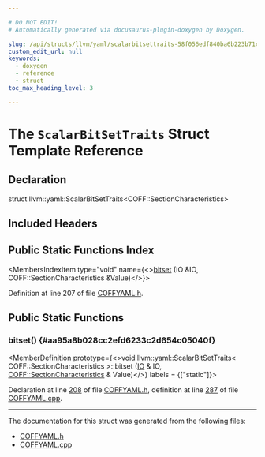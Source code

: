 ```yaml
---

# DO NOT EDIT!
# Automatically generated via docusaurus-plugin-doxygen by Doxygen.

slug: /api/structs/llvm/yaml/scalarbitsettraits-58f056edf840ba6b223b71c3a04f9ca2
custom_edit_url: null
keywords:
  - doxygen
  - reference
  - struct
toc_max_heading_level: 3

---
```





# The `ScalarBitSetTraits` Struct Template Reference

<DoxygenPage pluginConfig={pluginConfig}>



## Declaration

<CodeBlock>struct llvm::yaml::ScalarBitSetTraits&lt;COFF::SectionCharacteristics&gt;</CodeBlock>

## Included Headers

<IncludesList>
<IncludesListItem
  filePath="llvm/ObjectYAML/COFFYAML.h"
  permalink="/docs/api/files/include/include/llvm/include/llvm/objectyaml/coffyaml-h"
  isLocal="true" />
</IncludesList>

## Public Static Functions Index

<MembersIndex>

<MembersIndexItem
  type="void"
  name={<><a href="#aa95a8b028cc2efd6233c2d654c05040f">bitset</a> (IO &amp;IO, COFF::SectionCharacteristics &amp;Value)</>}>
</MembersIndexItem>

</MembersIndex>


Definition at line 207 of file <a href="/docs/api/files/include/include/llvm/include/llvm/objectyaml/coffyaml-h">COFFYAML.h</a>.

<SectionDefinition>

## Public Static Functions

### bitset() {#aa95a8b028cc2efd6233c2d654c05040f}

<MemberDefinition
  prototype={<>void llvm::yaml::ScalarBitSetTraits&lt; COFF::SectionCharacteristics &gt;::bitset (<a href="/docs/api/classes/llvm/yaml/io">IO</a> &amp; IO, <a href="/docs/api/namespaces/llvm/coff/#a45c610228e069b0b3efbcbc1d5577f5a">COFF::SectionCharacteristics</a> &amp; Value)</>}
  labels = {["static"]}>

Declaration at line <a href="/docs/api/files/include/include/llvm/include/llvm/objectyaml/coffyaml-h/#l00208">208</a> of file <a href="/docs/api/files/include/include/llvm/include/llvm/objectyaml/coffyaml-h">COFFYAML.h</a>, definition at line <a href="/docs/api/files/lib/lib/objectyaml/coffyaml-cpp/#l00287">287</a> of file <a href="/docs/api/files/lib/lib/objectyaml/coffyaml-cpp">COFFYAML.cpp</a>.
</MemberDefinition>

</SectionDefinition>

<hr/>

The documentation for this struct was generated from the following files:

<ul>
<li><a href="/docs/api/files/include/include/llvm/include/llvm/objectyaml/coffyaml-h">COFFYAML.h</a></li>
<li><a href="/docs/api/files/lib/lib/objectyaml/coffyaml-cpp">COFFYAML.cpp</a></li>
</ul>

</DoxygenPage>
